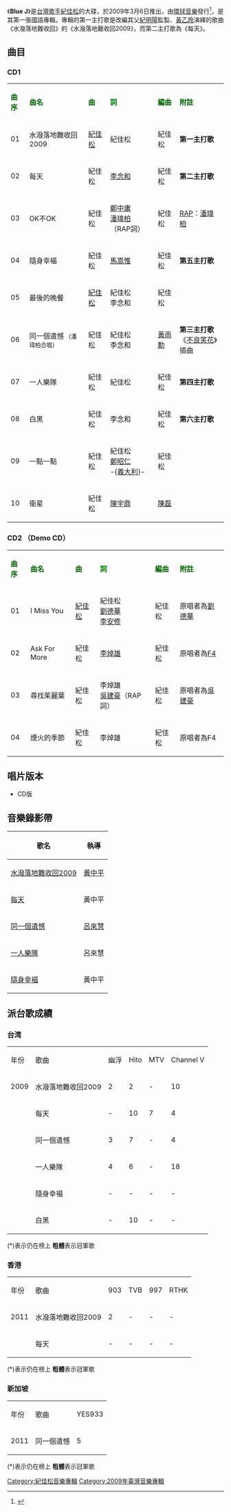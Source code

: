 {{Album infobox | <!-- See Wikipedia:WikiProject_Albums -->
|  Name        = Blue J
|  Type        = [[專輯|專輯]]
|  Artist      = [[紀佳松|紀佳松]]
|  Cover       = 紀佳松 Blue J.jpg
|  Released    = 2009年3月6日
|  Recorded    = 2009年
|  Genre       = [[國語流行音樂|國語流行音樂]]
|  Length      = 39分26秒（CD1）<br>6分56秒（CD2）
|  Label       = [[台灣環球唱片|環球]]<ref name="新浪"/>
|  Number      = 
|  Producer    = [[紀佳松|紀佳松]]（CD1 1-10,CD2 1-4的音樂監製）
|  Last album  = 
|  This album  = '''Blue J'''<br />（2009年）
|  Next album  = [[魚人|魚人]]<br />（2011年）}}

《'''Blue J'''》是[[台灣|台灣]][[歌手|歌手]][[紀佳松|紀佳松]]的大碟，於2009年3月6日推出，由[[台灣環球唱片|環球音樂]]發行<ref name="新浪">{{cite web |title=专辑：纪佳松《首张个人创作专辑Blue J》 |url=http://ent.sina.com.cn/y/d/2009-03-09/13482408241.shtml |publisher=新浪網 |accessdate=2020-07-01 |archive-date=2020-07-01 |archive-url=https://web.archive.org/web/20200701164144/http://ent.sina.com.cn/y/d/2009-03-09/13482408241.shtml |dead-url=no }}</ref>，是其第一張國語專輯。專輯的第一主打歌是改編其父[[紀明陽|紀明陽]]監製、[[黃乙玲|黃乙玲]]演繹的歌曲《水潑落地難收回》的《水潑落地難收回2009》，而第二主打歌為《每天》。

==曲目==
===CD1===
{| class="wikitable"
|-
| <font color=darkgreen>'''曲序'''</font> || <font color=darkgreen>'''曲名'''</font> || <font color=darkgreen>'''曲'''</font> || <font color=green>'''詞'''</font> || <font color=darkgreen>'''編曲'''</font> || <font color=darkgreen>'''附註'''</font>
|-
| 01 || 水潑落地難收回2009 || [[紀佳松|紀佳松]] || 紀佳松 || 紀佳松 || '''第一主打歌'''
|-
| 02 || 每天 || 紀佳松 || [[李念和|李念和]] || 紀佳松 || '''第二主打歌'''
|-
| 03 || OK不OK || 紀佳松 || [[鄭中庸|鄭中庸]]<br>[[潘瑋柏|潘瑋柏]]（RAP詞） || 紀佳松 || [[RAP|RAP]]：[[潘瑋柏|潘瑋柏]] 
|-
| 04 || 隨身幸褔 || 紀佳松 || [[馬嵩惟|馬嵩惟]] || 紀佳松 || '''第五主打歌'''
|-
| 05 || 最後的晚餐 || [[紀佳松|紀佳松]] || 紀佳松<br>李念和 || 紀佳松 || 
|-
| 06 || 同一個遺憾<small> （潘瑋柏合唱）</small> || 紀佳松 || 紀佳松<br>李念和 || [[黃雨勳|黃雨勳]] || '''第三主打歌'''<br>《[[不良笑花|不良笑花]]》插曲
|-
| 07 || 一人樂隊 || 紀佳松 || 紀佳松 || 紀佳松 || '''第四主打歌'''
|-
| 08 || 白黑 || 紀佳松 || 李念和 || 紀佳松 || '''第六主打歌'''
|-
| 09 || 一點一點 || 紀佳松 || 紀佳松<br>[[鄭昭仁|鄭昭仁]]<br>-{[[義大利_(音樂人)|義大利]]}- || 紀佳松 || 
|-
| 10 || 衛星 || 紀佳松 || [[陳宇鼎|陳宇鼎]] || [[陳磊_(音樂人)|陳磊]] || 
|}

===CD2 （Demo CD）===
{| class="wikitable"
|-
| <font color=darkgreen>'''曲序'''</font> || <font color=darkgreen>'''曲名'''</font> || <font color=darkgreen>'''曲'''</font> || <font color=green>'''詞'''</font> || <font color=darkgreen>'''編曲'''</font> || <font color=darkgreen>'''附註'''</font>
|-
| 01 || I Miss You || [[紀佳松|紀佳松]] || 紀佳松<br>[[劉德華|劉德華]]<br>[[李安修|李安修]] || 紀佳松 || 原唱者為[[劉德華|劉德華]]
|-
| 02 || Ask For More || 紀佳松 || [[李焯雄|李焯雄]] || 紀佳松 || 原唱者為[[F4_(男子團體)|F4]]
|-
| 03 || 尋找茱麗葉 || 紀佳松 || 李焯雄<br>[[吳建豪|吳建豪]]（RAP詞） || 紀佳松 || 原唱者為[[吳建豪|吳建豪]]
|-
| 04 || 煙火的季節 || 紀佳松 || 李焯雄 || 紀佳松 || 原唱者為F4
|}

== 唱片版本 ==
*CD版

==音樂錄影帶==
{| class="wikitable"
! 歌名 !! 執導 
|-
|[http://www.youtube.com/watch?v=Xsl7iZicsy0 水潑落地難收回2009]{{Wayback|url=http://www.youtube.com/watch?v=Xsl7iZicsy0 |date=20160924003805 }}||[[黃中平|黃中平]]
|-
|[http://www.youtube.com/watch?v=dN6AQyqXI4M 每天]{{Wayback|url=http://www.youtube.com/watch?v=dN6AQyqXI4M |date=20190215163235 }}||黃中平
|-
|[http://www.youtube.com/watch?v=hm-ZqUFFGAQ 同一個遺憾]{{Wayback|url=http://www.youtube.com/watch?v=hm-ZqUFFGAQ |date=20190215163235 }}||[[呂來慧|呂來慧]]
|-
|[http://www.youtube.com/watch?v=hm-ZqUFFGAQ 一人樂隊]{{Wayback|url=http://www.youtube.com/watch?v=hm-ZqUFFGAQ |date=20190215163235 }}||呂來慧
|-
|[http://www.youtube.com/watch?v=FcH_psxKKv4 隨身幸褔]{{Wayback|url=http://www.youtube.com/watch?v=FcH_psxKKv4 |date=20160412075228 }}||黃中平
|}

==派台歌成績==

===台湾===
{| class="wikitable"
|- 
| 年份 || 歌曲 ||幽浮||Hito||MTV||Channel V
|-
| 2009 || 水潑落地難收回2009 || 2 || 2 || - || 10
|-
|  || 每天 || - || 10 || 7 || 4
|-
|  || 同一個遺憾 || 3 || 7 || - || 4
|-
|  || 一人樂隊 || 4 || 6 || - || 18
|-
|  || 隨身幸褔 || - || - || - || -
|-
|  || 白黑 || - || 10 || - || -
|}

(*)表示仍在榜上
'''粗體'''表示冠軍歌

===香港===
{| class="wikitable" 
|- 
| 年份 || 歌曲 ||903||TVB||997||RTHK
|-
| 2011 || 水潑落地難收回2009 || 2 || - || - || -
|-
|  || 每天 || - || - || - || -
|}

(*)表示仍在榜上
'''粗體'''表示冠軍歌

===新加坡===
{| class="wikitable" 
|- 
| 年份 || 歌曲 ||YES933
|-
| 2011 || 同一個遺憾 || 5 
|}
(*)表示仍在榜上
'''粗體'''表示冠軍歌

[[Category:紀佳松音樂專輯|Category:紀佳松音樂專輯]]
[[Category:2009年臺灣音樂專輯|Category:2009年臺灣音樂專輯]]